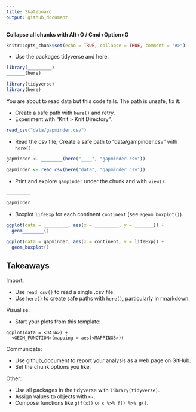 ```yaml
---
title: Skateboard
output: github_document
---
```


**Collapse all chunks with Alt+O / Cmd+Option+O**



```r
knitr::opts_chunk$set(echo = TRUE, collapse = TRUE, comment = "#>")
```



* Use the packages tidyverse and here.

```r
library(_________)
_______(here)
```

```r
library(tidyverse)
library(here)
```

You are about to read data but this code fails. The path is unsafe,  fix it:

* Create a safe path with `here()` and retry.
* Experiment with "Knit > Knit Directory".

```r
read_csv("data/gapminder.csv")
```



* Read the csv file; Create a safe path to "data/gampinder.csv" with `here()`.

```r
gapminder <- ________(here("____", "gapminder.csv"))
```

```r
gapminder <- read_csv(here("data", "gapminder.csv"))
```



* Print and explore `gampinder` under the chunk and with `view()`.

```r
_________
```

```r
gapminder
```



* Boxplot `lifeExp` for each continent `continent` (see `?geom_boxplot()`).

```r
ggplot(data = _________, aes(x = _________, y = _______)) +
  geom________()
```

```r
ggplot(data = gapminder, aes(x = continent, y = lifeExp)) +
  geom_boxplot()
```



## Takeaways

Import:

* Use `read_csv()` to read a single .csv file.
* Use `here()` to create safe paths with `here()`, particularly in rmarkdown.

Visualise:

* Start your plots from this template:

```
ggplot(data = <DATA>) +
  <GEOM_FUNCTION>(mapping = aes(<MAPPINGS>))
```

Communicate: 

* Use github_document to report your analysis as a web page on GitHub.
* Set the chunk options you like.

Other:

* Use all packages in the tidyverse with `library(tidyverse)`.
* Assign values to objects with `<-`.
* Compose functions like `g(f(x))` or `x %>% f() %>% g()`.
